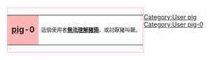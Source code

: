 <div style="float:left;border:solid #FFB3B3 1px;margin:1px">
{| cellspacing="0" style="width:238px;background:#FFE0E8"
| style="width:45px;height:45px;background:#FFB3B3;text-align:center;font-size:14pt" lang="en" | '''[[家豬|pig]]-0'''
| style="font-size:9pt;padding:4pt;line-height:1.25em" | 這個使用者'''[[:Category:user boar-0|無法理解]][[:Category:user boar|豬語]]'''，或討厭豬叫聲。
|}</div>

[[Category:User pig]]
[[Category:User pig-0]]